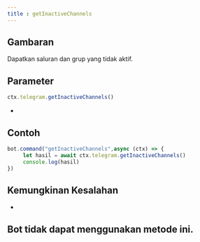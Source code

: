 ```yaml
---
title : getInactiveChannels
---
```

## Gambaran
Dapatkan saluran dan grup yang tidak aktif.
## Parameter
```ts
ctx.telegram.getInactiveChannels()
```
-
## Contoh
```ts lampu depan = 2
bot.command("getInactiveChannels",async (ctx) => {
     let hasil = await ctx.telegram.getInactiveChannels()
     console.log(hasil)
})
```
## Kemungkinan Kesalahan
-
## Bot tidak dapat menggunakan metode ini.